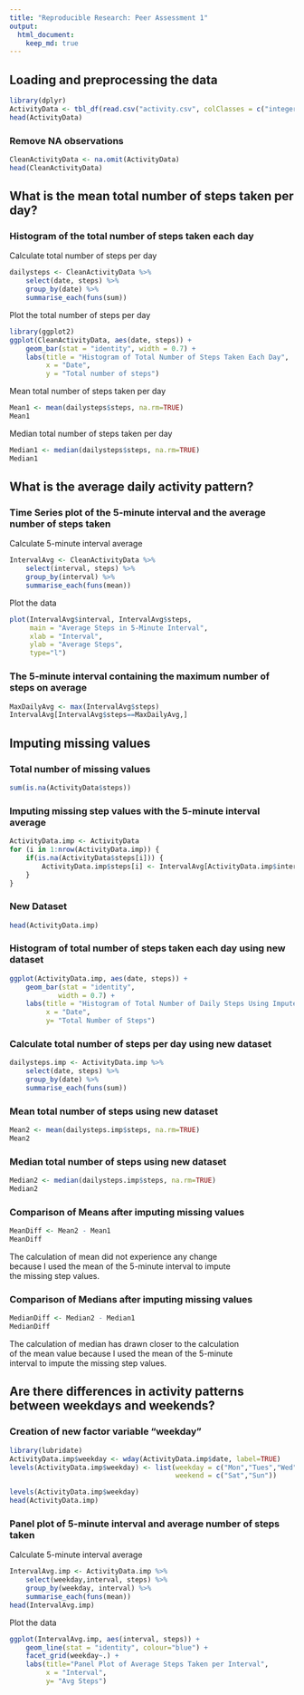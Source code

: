 ```yaml
---
title: "Reproducible Research: Peer Assessment 1"
output: 
  html_document:
    keep_md: true
---
```



## Loading and preprocessing the data  

```r
library(dplyr)
ActivityData <- tbl_df(read.csv("activity.csv", colClasses = c("integer", "Date", "integer")))
head(ActivityData)
```
  
### Remove NA observations   

```r
CleanActivityData <- na.omit(ActivityData)
head(CleanActivityData)
```


## What is the mean total number of steps taken per day?

### Histogram of the total number of steps taken each day

Calculate total number of steps per day  
```r
dailysteps <- CleanActivityData %>%
    select(date, steps) %>%
    group_by(date) %>%
    summarise_each(funs(sum))
```

Plot the total number of steps per day  
```r
library(ggplot2)
ggplot(CleanActivityData, aes(date, steps)) + 
    geom_bar(stat = "identity", width = 0.7) + 
    labs(title = "Histogram of Total Number of Steps Taken Each Day", 
         x = "Date", 
         y = "Total number of steps")
```

Mean total number of steps taken per day  
```r
Mean1 <- mean(dailysteps$steps, na.rm=TRUE)
Mean1
```
Median total number of steps taken per day  
```r
Median1 <- median(dailysteps$steps, na.rm=TRUE)
Median1
```


## What is the average daily activity pattern?

### Time Series plot of the 5-minute interval and the average number of steps taken
Calculate 5-minute interval average  
```r
IntervalAvg <- CleanActivityData %>%
    select(interval, steps) %>%
    group_by(interval) %>%
    summarise_each(funs(mean))
```

Plot the data  
```r
plot(IntervalAvg$interval, IntervalAvg$steps,
     main = "Average Steps in 5-Minute Interval",
     xlab = "Interval",
     ylab = "Average Steps",
     type="l")
```

### The 5-minute interval containing the maximum number of steps on average
```r
MaxDailyAvg <- max(IntervalAvg$steps)
IntervalAvg[IntervalAvg$steps==MaxDailyAvg,]
```


## Imputing missing values  

### Total number of missing values  
```r
sum(is.na(ActivityData$steps))
```

### Imputing missing step values with the 5-minute interval average  
```r
ActivityData.imp <- ActivityData
for (i in 1:nrow(ActivityData.imp)) {
    if(is.na(ActivityData$steps[i])) {
        ActivityData.imp$steps[i] <- IntervalAvg[ActivityData.imp$interval[i] == IntervalAvg$interval, ]$steps
    }
}
```

### New Dataset  
```r
head(ActivityData.imp)
```

### Histogram of total number of steps taken each day using new dataset  
```r
ggplot(ActivityData.imp, aes(date, steps)) +
    geom_bar(stat = "identity",
            width = 0.7) +
    labs(title = "Histogram of Total Number of Daily Steps Using Imputed Values For Missing Data",
         x = "Date",
         y= "Total Number of Steps")
```

### Calculate total number of steps per day using new dataset  
```r
dailysteps.imp <- ActivityData.imp %>%
    select(date, steps) %>%
    group_by(date) %>%
    summarise_each(funs(sum))
```

### Mean total number of steps using new dataset  
```r
Mean2 <- mean(dailysteps.imp$steps, na.rm=TRUE)
Mean2
```

### Median total number of steps using new dataset
```r
Median2 <- median(dailysteps.imp$steps, na.rm=TRUE)
Median2
```

### Comparison of Means after imputing missing values  
```r
MeanDiff <- Mean2 - Mean1
MeanDiff
```
The calculation of mean did not experience any change  
because I used the mean of the 5-minute interval to impute  
the missing step values.

### Comparison of Medians after imputing missing values  
```r
MedianDiff <- Median2 - Median1
MedianDiff
```
The calculation of median has drawn closer to the calculation  
of the mean value because I used the mean of the 5-minute  
interval to impute the missing step values.  


## Are there differences in activity patterns between weekdays and weekends?

### Creation of new factor variable "weekday"  
```r
library(lubridate)
ActivityData.imp$weekday <- wday(ActivityData.imp$date, label=TRUE)
levels(ActivityData.imp$weekday) <- list(weekday = c("Mon","Tues","Wed","Thurs","Fri"),
                                         weekend = c("Sat","Sun"))

levels(ActivityData.imp$weekday)
head(ActivityData.imp)
```

### Panel plot of 5-minute interval and average number of steps taken  
Calculate 5-minute interval average  
```r
IntervalAvg.imp <- ActivityData.imp %>%
    select(weekday,interval, steps) %>%
    group_by(weekday, interval) %>%
    summarise_each(funs(mean))
head(IntervalAvg.imp)
```

Plot the data  
```r
ggplot(IntervalAvg.imp, aes(interval, steps)) +
    geom_line(stat = "identity", colour="blue") + 
    facet_grid(weekday~.) + 
    labs(title="Panel Plot of Average Steps Taken per Interval",
         x = "Interval",
         y= "Avg Steps")
```
